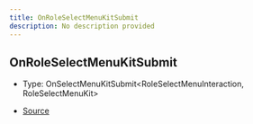 ```yaml
---
title: OnRoleSelectMenuKitSubmit
description: No description provided
---
```


## OnRoleSelectMenuKitSubmit

- Type: OnSelectMenuKitSubmit\<RoleSelectMenuInteraction, RoleSelectMenuKit>

- [Source](https://github.com/underctrl-io/commandkit/blob/e7997746676c2b18be64230c918cb998973d18b5/packages/commandkit/src/components/v1/select-menu/RoleSelectMenuKit.ts#L20)